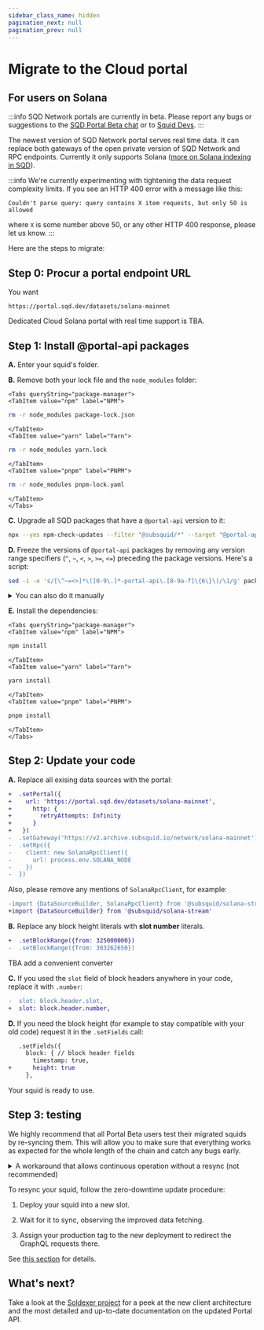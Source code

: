```yaml
---
sidebar_class_name: hidden
pagination_next: null
pagination_prev: null
---
```



# Migrate to the Cloud portal

## For users on Solana

:::info
SQD Network portals are currently in beta. Please report any bugs or suggestions to the [SQD Portal Beta chat](https://t.me/+JHrJZPz34kRjYmFk) or to [Squid Devs](https://t.me/HydraDevs).
:::

The newest version of SQD Network portal serves real time data. It can replace both gateways of the open private version of SQD Network and RPC endpoints. Currently it only supports Solana ([more on Solana indexing in SQD](/solana-indexing)).

:::info
We're currently experimenting with tightening the data request complexity limits. If you see an HTTP 400 error with a message like this:
```
Couldn't parse query: query contains X item requests, but only 50 is allowed
```
where `X` is some number above 50, or any other HTTP 400 response, please let us know.
:::

Here are the steps to migrate:

## Step 0: Procur a portal endpoint URL

You want
```
https://portal.sqd.dev/datasets/solana-mainnet
```
Dedicated Cloud Solana portal with real time support is TBA.

## Step 1: Install @portal-api packages

**A.** Enter your squid's folder.

**B.** Remove both your lock file and the `node_modules` folder:

```mdx-code-block
<Tabs queryString="package-manager">
<TabItem value="npm" label="NPM">
```
```bash
rm -r node_modules package-lock.json
```
```mdx-code-block
</TabItem>
<TabItem value="yarn" label="Yarn">
```
```bash
rm -r node_modules yarn.lock
```
```mdx-code-block
</TabItem>
<TabItem value="pnpm" label="PNPM">
```
```bash
rm -r node_modules pnpm-lock.yaml
```
```mdx-code-block
</TabItem>
</Tabs>
```

**C.** Upgrade all SQD packages that have a `@portal-api` version to it:
```bash
npx --yes npm-check-updates --filter "@subsquid/*" --target "@portal-api" --upgrade
```

**D.** Freeze the versions of `@portal-api` packages by removing any version range specifiers (`^`, `~`, `<`, `>`, `>=`, `<=`) preceding the package versions. Here's a script:
```bash
sed -i -e 's/[\^~=<>]*\([0-9\.]*-portal-api\.[0-9a-f]\{6\}\)/\1/g' package.json
```

<details>
<summary>You can also do it manually</summary>

Here's an example edit:
```diff
   "dependencies": {
-    "@subsquid/batch-processor": "^1.0.0-portal-api.18ef40",
+    "@subsquid/batch-processor": "1.0.0-portal-api.18ef40",
     "@subsquid/borsh": "^0.2.0",
-    "@subsquid/solana-objects": ">=0.0.3-portal-api.18ef40",
-    "@subsquid/solana-stream": "<1.0.0-portal-api.18ef40",
+    "@subsquid/solana-objects": "0.0.3-portal-api.18ef40",
+    "@subsquid/solana-stream": "1.0.0-portal-api.18ef40",
     "@subsquid/typeorm-migration": "^1.3.0",
-    "@subsquid/typeorm-store": "~1.6.0-portal-api.18ef40",
+    "@subsquid/typeorm-store": "1.6.0-portal-api.18ef40",
     "dotenv": "^16.4.7",
     "pg": "^8.13.1",
     "typeorm": "^0.3.20"
   },
   "devDependencies": {
-    "@subsquid/solana-typegen": "^0.4.1-portal-api.18ef40",
+    "@subsquid/solana-typegen": "0.4.1-portal-api.18ef40",
     "@types/node": "^22.13.1",
     "typescript": "~5.7.3"
   }
```

</details>

**E.** Install the dependencies:

```mdx-code-block
<Tabs queryString="package-manager">
<TabItem value="npm" label="NPM">
```
```bash
npm install
```
```mdx-code-block
</TabItem>
<TabItem value="yarn" label="Yarn">
```
```bash
yarn install
```
```mdx-code-block
</TabItem>
<TabItem value="pnpm" label="PNPM">
```
```bash
pnpm install
```
```mdx-code-block
</TabItem>
</Tabs>
```

## Step 2: Update your code

**A.** Replace all exising data sources with the portal:

```diff
+  .setPortal({
+    url: 'https://portal.sqd.dev/datasets/solana-mainnet',
+      http: {
+        retryAttempts: Infinity
+      }
+   })
-  .setGateway('https://v2.archive.subsquid.io/network/solana-mainnet')
-  .setRpc({
-    client: new SolanaRpcClient({
-      url: process.env.SOLANA_NODE
-    })
-  })
```
Also, please remove any mentions of `SolanaRpcClient`, for example:
```diff
-import {DataSourceBuilder, SolanaRpcClient} from '@subsquid/solana-stream'
+import {DataSourceBuilder} from '@subsquid/solana-stream'
```

**B.** Replace any block height literals with **slot number** literals.

```diff
+  .setBlockRange({from: 325000000})
-  .setBlockRange({from: 303262650})
```
TBA add a convenient converter

**C.** If you used the `slot` field of block headers anywhere in your code, replace it with `.number`:

```diff
-  slot: block.header.slot,
+  slot: block.header.number,
```

**D.** If you need the block height (for example to stay compatible with your old code) request it in the `.setFields` call:

```diff
   .setFields({
     block: { // block header fields
       timestamp: true,
+      height: true
     },
```

Your squid is ready to use.

## Step 3: testing

We highly recommend that all Portal Beta users test their migrated squids by re-syncing them. This will allow you to make sure that everything works as expected for the whole length of the chain and catch any bugs early.

<details>
<summary>A workaround that allows continuous operation without a resync (not recommended)</summary>

Assuming your squid is version-controlled and has one processor:

1. Commit your updated squid code.

2. Stop your Cloud squid deployment.

   1. Reset your repo to the state before the updates.

   2. Add the `to` field to the argument of the [`.setBlockRange`](/solana-indexing/sdk/solana-batch/general/#set-block-range) `DataSourceBuilder` call (likely in `./src/main.ts`). Set it to the current slot number.

   3. [Update your deployment](/squid-cli/deploy)

   4. Take a look at your squid's logs. It should be repeatedly terminating (due to having nothing to do) and restarting.

3. Connect to the squid's database and update the `height` field of the [status schema](/sdk/faq/#how-do-squids-keep-track-of-their-sync-progress) to contain **slot** instead of the block height of the block mentioned there.

4. Verify that the `height` field updated successfully by re-reading the status schema.

5. Reset your codebase to its updated version and redeploy your squid again.

</details>

To resync your squid, follow the zero-downtime update procedure:

1. Deploy your squid into a new slot.

2. Wait for it to sync, observing the improved data fetching.

3. Assign your production tag to the new deployment to redirect the GraphQL requests there.

See [this section](/cloud/resources/slots-and-tags/#zero-downtime-updates) for details.

## What's next?

Take a look at the [Soldexer project](https://soldexer.ai) for a peek at the new client architecture and the most detailed and up-to-date documentation on the updated Portal API.
